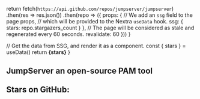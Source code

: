  
  return fetch(`https://api.github.com/repos/jumpserver/jumpserver`)
    .then(res => res.json())
    .then(repo => ({
      props: {
        // We add an `ssg` field to the page props,
        // which will be provided to the Nextra `useData` hook.
        ssg: {
          stars: repo.stargazers_count
        }
      },
      // The page will be considered as stale and regenerated every 60 seconds.
      revalidate: 60
    }))
}
 
  // Get the data from SSG, and render it as a component.
  const { stars } = useData()
  return <strong>{stars}</strong>
}

<h2 className="text-3xl text-center font-bold flex flex-col container items-center conf-block max-w-3xl">
  JumpServer an open-source PAM tool <br/><br/>
    <FeedStarIcon size={32} /> Stars on GitHub: <Stars />
</h2>
